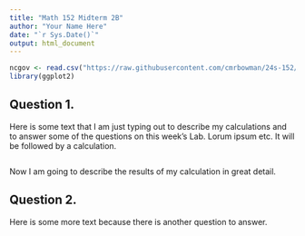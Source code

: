 ---
title: "Math 152 Midterm 2B"
author: "Your Name Here"
date: "`r Sys.Date()`"
output: html_document
---

```{r}
ncgov <- read.csv("https://raw.githubusercontent.com/cmrbowman/24s-152/main/ncgov.csv")
library(ggplot2)
```

## Question 1.

Here is some text that I am just typing out to describe my calculations and to answer some of the questions on this week's Lab. Lorum ipsum etc. It will be followed by a calculation.

```{r}

```

Now I am going to describe the results of my calculation in great detail.

## Question 2.

Here is some more text because there is another question to answer.

```{r}

```
